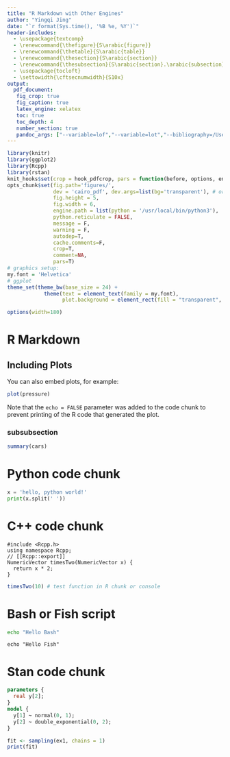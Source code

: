 ```yaml
---
title: "R Markdown with Other Engines"
author: "Yingqi Jing"
date: "`r format(Sys.time(), '%B %e, %Y')`"
header-includes:
  - \usepackage{textcomp}
  - \renewcommand{\thefigure}{S\arabic{figure}}
  - \renewcommand{\thetable}{S\arabic{table}}
  - \renewcommand{\thesection}{S\arabic{section}}
  - \renewcommand{\thesubsection}{S\arabic{section}.\arabic{subsection}}
  - \usepackage{tocloft}
  - \settowidth{\cftsecnumwidth}{S10x}
output: 
  pdf_document:
   fig_crop: true
   fig_caption: true
   latex_engine: xelatex
   toc: true
   toc_depth: 4
   number_section: true
   pandoc_args: ["--variable=lof","--variable=lot","--bibliography=/Users/jakejing/switchdrive/bib/references.bib", "--csl=/Users/jakejing/switchdrive/bib/unified-style-linguistics.csl"]
---
```


```r
library(knitr)
library(ggplot2)
library(Rcpp)
library(rstan)
knit_hooks$set(crop = hook_pdfcrop, pars = function(before, options, envir) {if(before) {par(family=my.font)} else NULL})
opts_chunk$set(fig.path='figures/',
               dev = 'cairo_pdf', dev.args=list(bg='transparent'), # or quartz_pdf (for lattice)
               fig.height = 5,
               fig.width = 6,
               engine.path = list(python = '/usr/local/bin/python3'),
               python.reticulate = FALSE,
               message = F,
               warning = F,
               autodep=T,
               cache.comments=F,
               crop=T,
               comment=NA,
               pars=T)
# graphics setup:
my.font = 'Helvetica'
# ggplot
theme_set(theme_bw(base_size = 24) +
            theme(text = element_text(family = my.font),
                  plot.background = element_rect(fill = "transparent", colour = NA)))

options(width=180)
```

\clearpage

R Markdown
======

Including Plots
----------

You can also embed plots, for example:

```r
plot(pressure)
```

Note that the `echo = FALSE` parameter was added to the code chunk to prevent printing of the R code that generated the plot.

### subsubsection

```r
summary(cars)
```

Python code chunk
======
```python
x = 'hello, python world!'
print(x.split(' '))
```

C++ code chunk
=======

```Rcpp
#include <Rcpp.h>
using namespace Rcpp;
// [[Rcpp::export]]
NumericVector timesTwo(NumericVector x) {
  return x * 2;
}
```

```r
timesTwo(10) # test function in R chunk or console
```

Bash or Fish script
========

```Bash
echo "Hello Bash"
```

```Fish
echo "Hello Fish"
```

Stan code chunk
==========

```stan
parameters {
  real y[2]; 
} 
model {
  y[1] ~ normal(0, 1);
  y[2] ~ double_exponential(0, 2);
} 
```

```r
fit <- sampling(ex1, chains = 1) 
print(fit)
```





